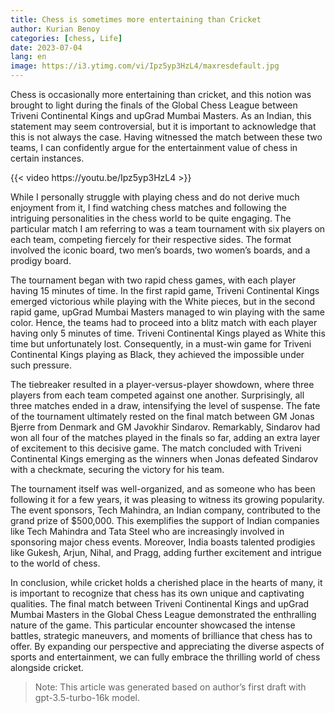 ```yaml
---
title: Chess is sometimes more entertaining than Cricket
author: Kurian Benoy
categories: [chess, Life]
date: 2023-07-04
lang: en
image: https://i3.ytimg.com/vi/Ipz5yp3HzL4/maxresdefault.jpg
---
```


Chess is occasionally more entertaining than cricket, and this notion was brought to light during the finals of the Global Chess League between Triveni Continental Kings and upGrad Mumbai Masters. As an Indian, this statement may seem controversial, but it is important to acknowledge that this is not always the case. Having witnessed the match between these two teams, I can confidently argue for the entertainment value of chess in certain instances.

{{< video https://youtu.be/Ipz5yp3HzL4 >}}

While I personally struggle with playing chess and do not derive much enjoyment from it, I find watching chess matches and following the intriguing personalities in the chess world to be quite engaging. The particular match I am referring to was a team tournament with six players on each team, competing fiercely for their respective sides. The format involved the iconic board, two men's boards, two women's boards, and a prodigy board.

The tournament began with two rapid chess games, with each player having 15 minutes of time. In the first rapid game, Triveni Continental Kings emerged victorious while playing with the White pieces, but in the second rapid game, upGrad Mumbai Masters managed to win playing with the same color. Hence, the teams had to proceed into a blitz match with each player having only 5 minutes of time. Triveni Continental Kings played as White this time but unfortunately lost. Consequently, in a must-win game for Triveni Continental Kings playing as Black, they achieved the impossible under such pressure.

The tiebreaker resulted in a player-versus-player showdown, where three players from each team competed against one another. Surprisingly, all three matches ended in a draw, intensifying the level of suspense. The fate of the tournament ultimately rested on the final match between GM Jonas Bjerre from Denmark and GM Javokhir Sindarov. Remarkably, Sindarov had won all four of the matches played in the finals so far, adding an extra layer of excitement to this decisive game. The match concluded with Triveni Continental Kings emerging as the winners when Jonas defeated Sindarov with a checkmate, securing the victory for his team.

The tournament itself was well-organized, and as someone who has been following it for a few years, it was pleasing to witness its growing popularity. The event sponsors, Tech Mahindra, an Indian company, contributed to the grand prize of $500,000. This exemplifies the support of Indian companies like Tech Mahindra and Tata Steel who are increasingly involved in sponsoring major chess events. Moreover, India boasts talented prodigies like Gukesh, Arjun, Nihal, and Pragg, adding further excitement and intrigue to the world of chess.

In conclusion, while cricket holds a cherished place in the hearts of many, it is important to recognize that chess has its own unique and captivating qualities. The final match between Triveni Continental Kings and upGrad Mumbai Masters in the Global Chess League demonstrated the enthralling nature of the game. This particular encounter showcased the intense battles, strategic maneuvers, and moments of brilliance that chess has to offer. By expanding our perspective and appreciating the diverse aspects of sports and entertainment, we can fully embrace the thrilling world of chess alongside cricket.

> Note: This article was generated based on author's first draft with gpt-3.5-turbo-16k model.

